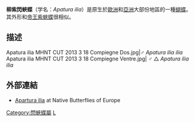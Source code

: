 {{NoteTA
|G1=Butterfly
}}
{{Speciesbox 
| genus = Apatura
| species = ilia
| image = Apatura ilia1.jpg
| species_authority = Denis and Schiffermüller, 1775
}}

'''柳紫閃蛺蝶'''（学名：''Apatura ilia''）是原生於[[歐洲|歐洲]]和[[亞洲|亞洲]]大部份地區的一種[[蝴蝶|蝴蝶]]。其外形和[[帝王紫蛺蝶|帝王紫蛺蝶]]很相似。

== 描述 ==
<gallery mode=packed>
Apatura ilia MHNT CUT 2013 3 18 Compiegne Dos.jpg|♂ ''Apatura ilia ilia''
Apatura ilia MHNT CUT 2013 3 18 Compiegne Ventre.jpg| ♂ △ ''Apatura ilia ilia''
</gallery>

==外部連結==
*[http://www.leps.it/indexjs.htm?SpeciesPages/ApatIlia.htm Apartura ilia] {{Wayback|url=http://www.leps.it/indexjs.htm?SpeciesPages%2FApatIlia.htm |date=20170304113959 }} at Native Butterflies of Europe

{{Commons|Apatura ilia}}
{{Taxonbar|from=Q514036}}

[[Category:閃蛺蝶屬|Category:閃蛺蝶屬]]
[[Category:1775年描述的昆虫|L]]


{{蝴蝶小作品}}